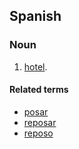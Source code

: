==Spanish==

===Noun===
{{es-noun-f}}

# {{context|lang=es|antiquated}} [[hotel]].

====Related terms====
*[[posar]]
*[[reposar]]
*[[reposo]]